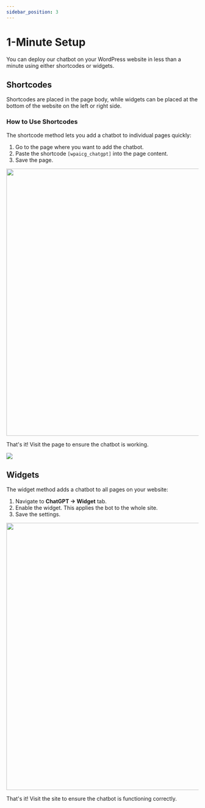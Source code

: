 ```yaml
---
sidebar_position: 3
---
```



# 1-Minute Setup

You can deploy our chatbot on your WordPress website in less than a minute using either shortcodes or widgets.

## Shortcodes

Shortcodes are placed in the page body, while widgets can be placed at the bottom of the website on the left or right side.

### How to Use Shortcodes

The shortcode method lets you add a chatbot to individual pages quickly:

1. Go to the page where you want to add the chatbot.
2. Paste the shortcode `[wpaicg_chatgpt]` into the page content.
3. Save the page.

<img src={ShortCode2} width="700" />

That's it! Visit the page to ensure the chatbot is working.

<img src={ShortCode3} />

## Widgets

The widget method adds a chatbot to all pages on your website:

1. Navigate to **ChatGPT → Widget** tab.
2. Enable the widget. This applies the bot to the whole site.
3. Save the settings.

<img src={Widget} width="700" />

That's it! Visit the site to ensure the chatbot is functioning correctly.
